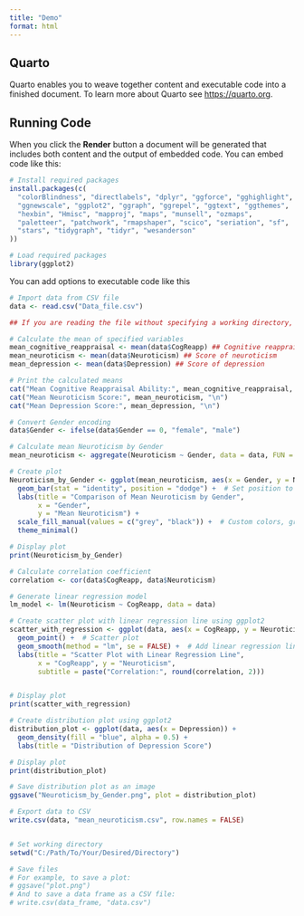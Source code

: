 ```yaml
---
title: "Demo"
format: html
---
```


## Quarto

Quarto enables you to weave together content and executable code into a finished document. To learn more about Quarto see <https://quarto.org>.

## Running Code

When you click the **Render** button a document will be generated that includes both content and the output of embedded code. You can embed code like this:

```r
# Install required packages
install.packages(c(
  "colorBlindness", "directlabels", "dplyr", "ggforce", "gghighlight", 
  "ggnewscale", "ggplot2", "ggraph", "ggrepel", "ggtext", "ggthemes", 
  "hexbin", "Hmisc", "mapproj", "maps", "munsell", "ozmaps", 
  "paletteer", "patchwork", "rmapshaper", "scico", "seriation", "sf", 
  "stars", "tidygraph", "tidyr", "wesanderson" 
))

# Load required packages
library(ggplot2)
```

You can add options to executable code like this 

```r
# Import data from CSV file
data <- read.csv("Data_file.csv") 

## If you are reading the file without specifying a working directory, both the .qmd file and your data should be placed in the same directory. Before reading the data, you need to set the working directory via Session -> Set Working Directory -> To Source File Location.
```
 
```r
# Calculate the mean of specified variables
mean_cognitive_reappraisal <- mean(data$CogReapp) ## Cognitive reappraisal ability
mean_neuroticism <- mean(data$Neuroticism) ## Score of neuroticism
mean_depression <- mean(data$Depression) ## Score of depression

# Print the calculated means
cat("Mean Cognitive Reappraisal Ability:", mean_cognitive_reappraisal, "\n")
cat("Mean Neuroticism Score:", mean_neuroticism, "\n")
cat("Mean Depression Score:", mean_depression, "\n")
```
```r
# Convert Gender encoding
data$Gender <- ifelse(data$Gender == 0, "female", "male")

# Calculate mean Neuroticism by Gender
mean_neuroticism <- aggregate(Neuroticism ~ Gender, data = data, FUN = mean)

# Create plot
Neuroticism_by_Gender <- ggplot(mean_neuroticism, aes(x = Gender, y = Neuroticism, fill = Gender)) +
  geom_bar(stat = "identity", position = "dodge") +  # Set position to dodge to create separate bars for each gender
  labs(title = "Comparison of Mean Neuroticism by Gender",
       x = "Gender",
       y = "Mean Neuroticism") +
  scale_fill_manual(values = c("grey", "black")) +  # Custom colors, grey represents female, black represents male
  theme_minimal()

# Display plot
print(Neuroticism_by_Gender)


```

```r
# Calculate correlation coefficient
correlation <- cor(data$CogReapp, data$Neuroticism)

# Generate linear regression model
lm_model <- lm(Neuroticism ~ CogReapp, data = data)

# Create scatter plot with linear regression line using ggplot2
scatter_with_regression <- ggplot(data, aes(x = CogReapp, y = Neuroticism)) +
  geom_point() +  # Scatter plot
  geom_smooth(method = "lm", se = FALSE) +  # Add linear regression line
  labs(title = "Scatter Plot with Linear Regression Line",
       x = "CogReapp", y = "Neuroticism",
       subtitle = paste("Correlation:", round(correlation, 2)))


# Display plot
print(scatter_with_regression)
```



```r
# Create distribution plot using ggplot2
distribution_plot <- ggplot(data, aes(x = Depression)) +
  geom_density(fill = "blue", alpha = 0.5) +
  labs(title = "Distribution of Depression Score")

# Display plot
print(distribution_plot)
```

```r
# Save distribution plot as an image
ggsave("Neuroticism_by_Gender.png", plot = distribution_plot)

# Export data to CSV
write.csv(data, "mean_neuroticism.csv", row.names = FALSE)


# Set working directory
setwd("C:/Path/To/Your/Desired/Directory")

# Save files
# For example, to save a plot:
# ggsave("plot.png")
# And to save a data frame as a CSV file:
# write.csv(data_frame, "data.csv")

```